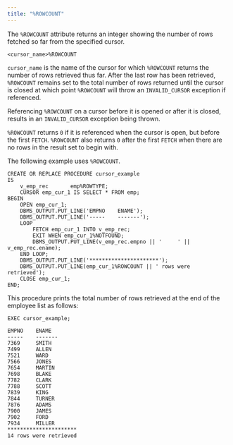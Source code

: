 ```yaml
---
title: "%ROWCOUNT"
---
```


<div id="%rowcount" class="registered_link"></div>

The `%ROWCOUNT` attribute returns an integer showing the number of rows fetched so far from the specified cursor.

```text
<cursor_name>%ROWCOUNT
```

`cursor_name` is the name of the cursor for which `%ROWCOUNT` returns the number of rows retrieved thus far. After the last row has been retrieved, `%ROWCOUNT` remains set to the total number of rows returned until the cursor is closed at which point `%ROWCOUNT` will throw an `INVALID_CURSOR` exception if referenced.

Referencing `%ROWCOUNT` on a cursor before it is opened or after it is closed, results in an `INVALID_CURSOR` exception being thrown.

`%ROWCOUNT` returns `0` if it is referenced when the cursor is open, but before the first `FETCH`. `%ROWCOUNT` also returns `0` after the first `FETCH` when there are no rows in the result set to begin with.

The following example uses `%ROWCOUNT`.

```text
CREATE OR REPLACE PROCEDURE cursor_example
IS
    v_emp_rec       emp%ROWTYPE;
    CURSOR emp_cur_1 IS SELECT * FROM emp;
BEGIN
    OPEN emp_cur_1;
    DBMS_OUTPUT.PUT_LINE('EMPNO    ENAME');
    DBMS_OUTPUT.PUT_LINE('-----    -------');
    LOOP
        FETCH emp_cur_1 INTO v_emp_rec;
        EXIT WHEN emp_cur_1%NOTFOUND;
        DBMS_OUTPUT.PUT_LINE(v_emp_rec.empno || '     ' || v_emp_rec.ename);
    END LOOP;
    DBMS_OUTPUT.PUT_LINE('**********************');
    DBMS_OUTPUT.PUT_LINE(emp_cur_1%ROWCOUNT || ' rows were retrieved');
    CLOSE emp_cur_1;
END;
```

This procedure prints the total number of rows retrieved at the end of the employee list as follows:

```text
EXEC cursor_example;

EMPNO    ENAME
-----    -------
7369     SMITH
7499     ALLEN
7521     WARD
7566     JONES
7654     MARTIN
7698     BLAKE
7782     CLARK
7788     SCOTT
7839     KING
7844     TURNER
7876     ADAMS
7900     JAMES
7902     FORD
7934     MILLER
**********************
14 rows were retrieved
```
